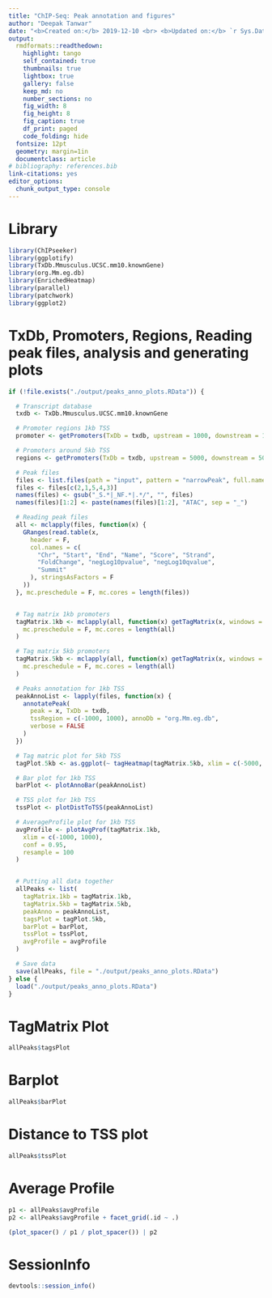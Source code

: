 ```yaml
---
title: "ChIP-Seq: Peak annotation and figures"
author: "Deepak Tanwar"
date: "<b>Created on:</b> 2019-12-10 <br> <b>Updated on:</b> `r Sys.Date()`"
output:
  rmdformats::readthedown:
    highlight: tango
    self_contained: true
    thumbnails: true
    lightbox: true
    gallery: false
    keep_md: no
    number_sections: no
    fig_width: 8
    fig_height: 8
    fig_caption: true
    df_print: paged
    code_folding: hide
  fontsize: 12pt
  geometry: margin=1in
  documentclass: article
# bibliography: references.bib
link-citations: yes
editor_options: 
  chunk_output_type: console
---
```


# Library
```r
library(ChIPseeker)
library(ggplotify)
library(TxDb.Mmusculus.UCSC.mm10.knownGene)
library(org.Mm.eg.db)
library(EnrichedHeatmap)
library(parallel)
library(patchwork)
library(ggplot2)
```

# TxDb, Promoters, Regions, Reading peak files, analysis and generating plots
```r
if (!file.exists("./output/peaks_anno_plots.RData")) {

  # Transcript database
  txdb <- TxDb.Mmusculus.UCSC.mm10.knownGene

  # Promoter regions 1kb TSS
  promoter <- getPromoters(TxDb = txdb, upstream = 1000, downstream = 1000)

  # Promoters around 5kb TSS
  regions <- getPromoters(TxDb = txdb, upstream = 5000, downstream = 5000)

  # Peak files
  files <- list.files(path = "input", pattern = "narrowPeak", full.names = T)
  files <- files[c(2,1,5,4,3)]
  names(files) <- gsub("_S.*|_NF.*|.*/", "", files)
  names(files)[1:2] <- paste(names(files)[1:2], "ATAC", sep = "_")

  # Reading peak files
  all <- mclapply(files, function(x) {
    GRanges(read.table(x,
      header = F,
      col.names = c(
        "Chr", "Start", "End", "Name", "Score", "Strand",
        "FoldChange", "negLog10pvalue", "negLog10qvalue",
        "Summit"
      ), stringsAsFactors = F
    ))
  }, mc.preschedule = F, mc.cores = length(files))


  # Tag matrix 1kb promoters
  tagMatrix.1kb <- mclapply(all, function(x) getTagMatrix(x, windows = promoter),
    mc.preschedule = F, mc.cores = length(all)
  )

  # Tag matrix 5kb promoters
  tagMatrix.5kb <- mclapply(all, function(x) getTagMatrix(x, windows = regions),
    mc.preschedule = F, mc.cores = length(all)
  )

  # Peaks annotation for 1kb TSS
  peakAnnoList <- lapply(files, function(x) {
    annotatePeak(
      peak = x, TxDb = txdb,
      tssRegion = c(-1000, 1000), annoDb = "org.Mm.eg.db",
      verbose = FALSE
    )
  })

  # Tag matric plot for 5kb TSS
  tagPlot.5kb <- as.ggplot(~ tagHeatmap(tagMatrix.5kb, xlim = c(-5000, 5000), color = NULL))

  # Bar plot for 1kb TSS
  barPlot <- plotAnnoBar(peakAnnoList)

  # TSS plot for 1kb TSS
  tssPlot <- plotDistToTSS(peakAnnoList)

  # AverageProfile plot for 1kb TSS
  avgProfile <- plotAvgProf(tagMatrix.1kb,
    xlim = c(-1000, 1000),
    conf = 0.95,
    resample = 100
  )


  # Putting all data together
  allPeaks <- list(
    tagMatrix.1kb = tagMatrix.1kb,
    tagMatrix.5kb = tagMatrix.5kb,
    peakAnno = peakAnnoList,
    tagsPlot = tagPlot.5kb,
    barPlot = barPlot,
    tssPlot = tssPlot,
    avgProfile = avgProfile
  )

  # Save data
  save(allPeaks, file = "./output/peaks_anno_plots.RData")
} else {
  load("./output/peaks_anno_plots.RData")
}
```


# TagMatrix Plot
```r
allPeaks$tagsPlot
```


# Barplot
```r
allPeaks$barPlot
```


# Distance to TSS plot
```r
allPeaks$tssPlot
```


# Average Profile
```r

p1 <- allPeaks$avgProfile
p2 <- allPeaks$avgProfile + facet_grid(.id ~ .)

(plot_spacer() / p1 / plot_spacer()) | p2
```


# SessionInfo
```r
devtools::session_info()
```
